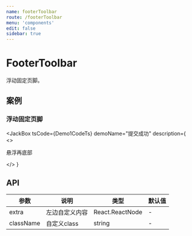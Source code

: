 ```yaml
---
name: footerToolbar
route: /footerToolbar
menu: 'components'
edit: false
sidebar: true
---
```



# FooterToolbar

浮动固定页脚。

## 案例

### 浮动固定页脚
<JackBox
  tsCode={Demo1CodeTs}
  demoName="提交成功"
  description={
    <>
      <p>悬浮再底部</p>
    </>
  }
>
  <Demo1 />
</JackBox>

## API
| 参数                 | 说明                                             | 类型    | 默认值 |
| -------------------- | ------------------------------------------------ | ------- | ------ |
| extra|左边自定义内容|React.ReactNode|-|
|className|自定义class|string|-|